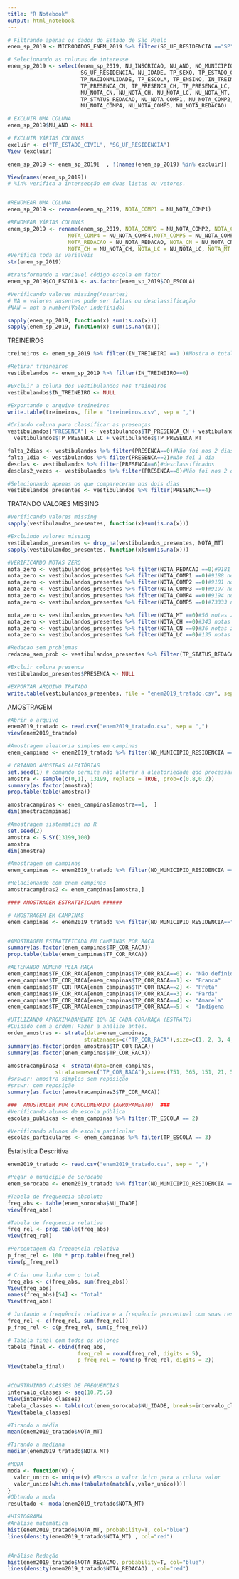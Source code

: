 ```yaml
---
title: "R Notebook"
output: html_notebook
---
```

```r

# Filtrando apenas os dados do Estado de São Paulo
enem_sp_2019 <- MICRODADOS_ENEM_2019 %>% filter(SG_UF_RESIDENCIA =="SP")

# Selecionando as colunas de interesse
enem_sp_2019 <- select(enem_sp_2019, NU_INSCRICAO, NU_ANO, NO_MUNICIPIO_RESIDENCIA,
                       SG_UF_RESIDENCIA, NU_IDADE, TP_SEXO, TP_ESTADO_CIVIL, TP_COR_RACA,
                       TP_NACIONALIDADE, TP_ESCOLA, TP_ENSINO, IN_TREINEIRO, CO_ESCOLA,
                       TP_PRESENCA_CN, TP_PRESENCA_CH, TP_PRESENCA_LC, TP_PRESENCA_MT,
                       NU_NOTA_CN, NU_NOTA_CH, NU_NOTA_LC, NU_NOTA_MT, TP_LINGUA,
                       TP_STATUS_REDACAO, NU_NOTA_COMP1, NU_NOTA_COMP2, NU_NOTA_COMP3,
                       NU_NOTA_COMP4, NU_NOTA_COMP5, NU_NOTA_REDACAO)

# EXCLUIR UMA COLUNA
enem_sp_2019$NU_ANO <- NULL

# EXCLUIR VÁRIAS COLUNAS
excluir <- c("TP_ESTADO_CIVIL", "SG_UF_RESIDENCIA")
View (excluir)

enem_sp_2019 <- enem_sp_2019[  , !(names(enem_sp_2019) %in% excluir)]

View(names(enem_sp_2019))
# %in% verifica a intersecção em duas listas ou vetores.


#RENOMEAR UMA COLUNA
enem_sp_2019 <- rename(enem_sp_2019, NOTA_COMP1 = NU_NOTA_COMP1)

#RENOMEAR VÁRIAS COLUNAS
enem_sp_2019 <- rename(enem_sp_2019, NOTA_COMP2 = NU_NOTA_COMP2, NOTA_COMP3 = NU_NOTA_COMP3,
                   NOTA_COMP4 = NU_NOTA_COMP4,NOTA_COMP5 = NU_NOTA_COMP5,
                   NOTA_REDACAO = NU_NOTA_REDACAO, NOTA_CN = NU_NOTA_CN,
                   NOTA_CH = NU_NOTA_CH, NOTA_LC = NU_NOTA_LC, NOTA_MT = NU_NOTA_MT)
#Verifica toda as variaveis
str(enem_sp_2019)

#transformando a variavel código escola em fator
enem_sp_2019$CO_ESCOLA <- as.factor(enem_sp_2019$CO_ESCOLA)

#Verificando valores missing(Ausentes)
# NA = valores ausentes pode ser faltas ou desclassificação
#NAN = not a number(Valor indefinido)

sapply(enem_sp_2019, function(x) sum(is.na(x)))
sapply(enem_sp_2019, function(x) sum(is.nan(x)))

```

TREINEIROS

```r
treineiros <- enem_sp_2019 %>% filter(IN_TREINEIRO ==1 )#Mostra o total de treineiros

#Retirar treineiros
vestibulandos <- enem_sp_2019 %>% filter(IN_TREINEIRO==0)

#Excluir a coluna dos vestibulandos nos treineiros
vestibulandos$IN_TREINEIRO <- NULL

#Exportando o arquivo treineiros
write.table(treineiros, file = "treineiros.csv", sep = ",")

#Criando coluna para classificar as presenças
vestibulandos["PRESENCA"] <- vestibulandos$TP_PRESENCA_CN + vestibulandos$TP_PRESENCA_CH +
  vestibulandos$TP_PRESENCA_LC + vestibulandos$TP_PRESENCA_MT

falta_2dias <- vestibulandos %>% filter(PRESENCA==0)#Não foi nos 2 dias
falta_1dia <- vestibulandos %>% filter(PRESENCA==2)#Não foi 1 dia
desclas <- vestibulandos %>% filter(PRESENCA==6)#desclassificados
desclas2_vezes <- vestibulandos %>% filter(PRESENCA==8)#Não foi nos 2 dias

#Selecionando apenas os que compareceram nos dois dias
vestibulandos_presentes <- vestibulandos %>% filter(PRESENCA==4)
```

TRATANDO VALORES MISSING

```r
#Verificando valores missing
sapply(vestibulandos_presentes, function(x)sum(is.na(x)))

#Excluindo valores missing
vestibulandos_presentes <- drop_na(vestibulandos_presentes, NOTA_MT)
sapply(vestibulandos_presentes, function(x)sum(is.na(x)))

#VERIFICANDO NOTAS ZERO
nota_zero <- vestibulandos_presentes %>% filter(NOTA_REDACAO ==0)#9181 notas zeros
nota_zero <- vestibulandos_presentes %>% filter(NOTA_COMP1 ==0)#9188 notas zeros
nota_zero <- vestibulandos_presentes %>% filter(NOTA_COMP2 ==0)#9181 notas zeros
nota_zero <- vestibulandos_presentes %>% filter(NOTA_COMP3 ==0)#9197 notas zeros
nota_zero <- vestibulandos_presentes %>% filter(NOTA_COMP4 ==0)#9194 notas zeros
nota_zero <- vestibulandos_presentes %>% filter(NOTA_COMP5 ==0)#73333 notas zeros

nota_zero <- vestibulandos_presentes %>% filter(NOTA_MT ==0)#56 notas zeros
nota_zero <- vestibulandos_presentes %>% filter(NOTA_CH ==0)#343 notas zeros
nota_zero <- vestibulandos_presentes %>% filter(NOTA_CN ==0)#36 notas zeros
nota_zero <- vestibulandos_presentes %>% filter(NOTA_LC ==0)#135 notas zeros

#Redacao sem problemas
redacao_sem_prob <- vestibulandos_presentes %>% filter(TP_STATUS_REDACAO == 1)

#Excluir coluna presenca
vestibulandos_presentes$PRESENCA <- NULL

#EXPORTAR ARQUIVO TRATADO
write.table(vestibulandos_presentes, file = "enem2019_tratado.csv", sep = ",")
```

AMOSTRAGEM

```r
#Abrir o arquivo
enem2019_tratado <- read.csv("enem2019_tratado.csv", sep = ",")
view(enem2019_tratado)

#Amostragem aleatoria simples em campinas
enem_campinas <- enem2019_tratado %>% filter(NO_MUNICIPIO_RESIDENCIA == "Campinas")

# CRIANDO AMOSTRAS ALEATÓRIAS
set.seed(1) # comando permite não alterar a aleatoriedade qdo processar mais de uma vez.
amostra <- sample(c(0,1), 13199, replace = TRUE, prob=c(0.8,0.2))
summary(as.factor(amostra))
prop.table(table(amostra))

amostracampinas <- enem_campinas[amostra==1,  ]
dim(amostracampinas)

#Amostragem sistematica no R
set.seed(2)
amostra <- S.SY(13199,100)
amostra
dim(amostra)

#Amostragem em campinas
enem_campinas <- enem2019_tratado %>% filter(NO_MUNICIPIO_RESIDENCIA == "Campinas")

#Relacionando com enem campinas
amostracampinas2 <- enem_campinas[amostra,]

#### AMOSTRAGEM ESTRATIFICADA ######

# AMOSTRAGEM EM CAMPINAS
enem_campinas <- enem2019_tratado %>% filter(NO_MUNICIPIO_RESIDENCIA=="Campinas")


#AMOSTRAGEM ESTRATIFICADA EM CAMPINAS POR RAÇA
summary(as.factor(enem_campinas$TP_COR_RACA))
prop.table(table(enem_campinas$TP_COR_RACA))

#ALTERANDO NÚMERO PELA RAÇA
enem_campinas$TP_COR_RACA[enem_campinas$TP_COR_RACA==0] <- "Não definido"
enem_campinas$TP_COR_RACA[enem_campinas$TP_COR_RACA==1] <- "Branca"
enem_campinas$TP_COR_RACA[enem_campinas$TP_COR_RACA==2] <- "Preta"
enem_campinas$TP_COR_RACA[enem_campinas$TP_COR_RACA==3] <- "Parda"
enem_campinas$TP_COR_RACA[enem_campinas$TP_COR_RACA==4] <- "Amarela"
enem_campinas$TP_COR_RACA[enem_campinas$TP_COR_RACA==5] <- "Indígena


````

```r
#UTILIZANDO APROXIMADAMENTE 10% DE CADA COR/RAÇA (ESTRATO)
#Cuidado com a ordem! Fazer a análise antes.
ordem_amostras <- strata(data=enem_campinas,
                        stratanames=c("TP_COR_RACA"),size=c(1, 2, 3, 4, 5, 6),method="srswor")
summary(as.factor(ordem_amostras$TP_COR_RACA))
summary(as.factor(enem_campinas$TP_COR_RACA))

amostracampinas3 <- strata(data=enem_campinas,
               stratanames=c("TP_COR_RACA"),size=c(751, 365, 151, 21, 5, 28), method="srswor")
#srswor: amostra simples sem reposição
#srswr: com reposição
summary(as.factor(amostracampinas3$TP_COR_RACA))

###  AMOSTRAGEM POR CONGLOMERADO (AGRUPAMENTO)  ###
#Verificando alunos de escola pública
escolas_publicas <- enem_campinas %>% filter(TP_ESCOLA == 2)

#Verificando alunos de escola particular
escolas_particulares <- enem_campinas %>% filter(TP_ESCOLA == 3)

```

Estatistica Descritiva
```r
enem2019_tratado <- read.csv("enem2019_tratado.csv", sep = ",")

#Pegar o municipio de Sorocaba
enem_sorocaba <- enem2019_tratado %>% filter(NO_MUNICIPIO_RESIDENCIA == "Sorocaba")

#Tabela de frequencia absoluta
freq_abs <- table(enem_sorocaba$NU_IDADE)
view(freq_abs)

#Tabela de frequencia relativa
freq_rel <- prop.table(freq_abs)
view(freq_rel)

#Porcentagem da frequencia relativa
p_freq_rel <- 100 * prop.table(freq_rel)
view(p_freq_rel)

# Criar uma linha com o total
freq_abs <- c(freq_abs, sum(freq_abs)) 
View(freq_abs)
names(freq_abs)[54] <- "Total"
View(freq_abs)

# Juntando a frequência relativa e a frequência percentual com suas respectivas somas.
freq_rel <- c(freq_rel, sum(freq_rel))
p_freq_rel <- c(p_freq_rel, sum(p_freq_rel))

# Tabela final com todos os valores
tabela_final <- cbind(freq_abs, 
                      freq_rel = round(freq_rel, digits = 5), 
                      p_freq_rel = round(p_freq_rel, digits = 2))
View(tabela_final)


#CONSTRUINDO CLASSES DE FREQUÊNCIAS
intervalo_classes <- seq(10,75,5)
View(intervalo_classes)
tabela_classes <- table(cut(enem_sorocaba$NU_IDADE, breaks=intervalo_classes, right=FALSE))
View(tabela_classes)

#Tirando a média
mean(enem2019_tratado$NOTA_MT)

#Tirando a mediana
median(enem2019_tratado$NOTA_MT)

#MODA
moda <- function(v) {
  valor_unico <- unique(v) #Busca o valor único para a coluna valor
  valor_unico[which.max(tabulate(match(v,valor_unico)))]
}
#Obtendo a moda
resultado <- moda(enem2019_tratado$NOTA_MT) 

#HISTOGRAMA
#Análise matemática
hist(enem2019_tratado$NOTA_MT, probability=T, col="blue")
lines(density(enem2019_tratado$NOTA_MT) , col="red")


#Análise Redação
hist(enem2019_tratado$NOTA_REDACAO, probability=T, col="blue")
lines(density(enem2019_tratado$NOTA_REDACAO) , col="red")




```

